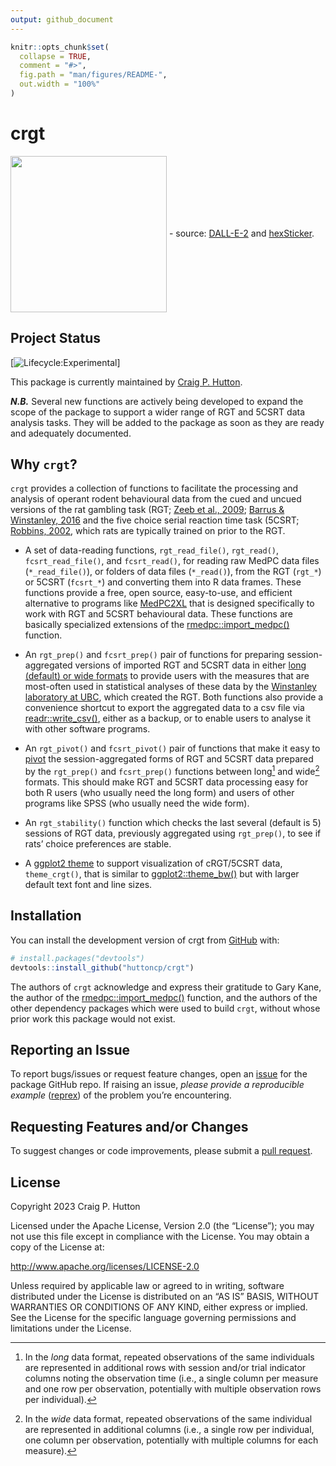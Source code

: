 ```yaml
---
output: github_document
---
```


<!-- README.md is generated from README.Rmd. Please edit that file -->

```r
knitr::opts_chunk$set(
  collapse = TRUE,
  comment = "#>",
  fig.path = "man/figures/README-",
  out.width = "100%"
)
```

# crgt

<img src="man/figures/crgt-hex.png" align="center" width="250px"/> - source: [DALL-E-2](https://openai.com/dall-e-2) and [hexSticker](https://github.com/GuangchuangYu/hexSticker).

## Project Status

<!-- badges: start -->

[![Lifecycle:Experimental](https://img.shields.io/badge/Lifecycle-Experimental-339999)]

<!-- badges: end -->

This package is currently maintained by [Craig P. Hutton](https://craig.rbind.io/). 

***N.B.*** Several new functions are actively being developed to expand the scope of the package to support a wider range of RGT and 5CSRT data analysis tasks. They will be added to the package as soon as they are ready and adequately documented.

## Why `crgt`?

`crgt` provides a collection of functions to facilitate the processing and analysis of operant rodent behavioural data from the cued and uncued versions of the rat gambling task (RGT; [Zeeb et al., 2009](https://www.nature.com/articles/npp200962); [Barrus & Winstanley, 2016](https://www.jneurosci.org/content/36/3/785) and the five choice serial reaction time task (5CSRT; [Robbins, 2002](https://link.springer.com/article/10.1007/s00213-002-1154-7), which rats are typically trained on prior to the RGT.

-   A set of data-reading functions, `rgt_read_file()`, `rgt_read()`, `fcsrt_read_file()`, and `fcsrt_read()`, for reading raw MedPC data files (`*_read_file()`), or folders of data files (`*_read()`), from the RGT (`rgt_*`) or 5CSRT (`fcsrt_*`) and converting them into R data frames. These functions provide a free, open source, easy-to-use, and efficient alternative to programs like [MedPC2XL](https://med-associates.com/product/med-pc-to-excel-data-transfer-mpc2xl-utility) that is designed specifically to work with RGT and 5CSRT behavioural data. These functions are basically specialized extensions of the [rmedpc::import_medpc()](https://github.com/gkane26/rmedpc) function.

-   An `rgt_prep()` and `fcsrt_prep()` pair of functions for preparing session-aggregated versions of imported RGT and 5CSRT data in either [long (default) or wide formats](https://tidyr.tidyverse.org/articles/pivot.html) to provide users with the measures that are most-often used in statistical analyses of these data by the [Winstanley laboratory at UBC](https://winstanleylab.psych.ubc.ca/), which created the RGT. Both functions also provide a convenience shortcut to export the aggregated data to a csv file via [readr::write_csv()](https://readr.tidyverse.org/reference/write_delim.html), either as a backup, or to enable users to analyse it with other software programs.

-   An `rgt_pivot()` and `fcsrt_pivot()` pair of functions that make it easy to [pivot](https://tidyr.tidyverse.org/articles/pivot.html) the session-aggregated forms of RGT and 5CSRT data prepared by the `rgt_prep()` and `fcsrt_prep()` functions between long[^1] and wide[^2] formats. This should make RGT and 5CSRT data processing easy for both R users (who usually need the long form) and users of other programs like SPSS (who usually need the wide form).

-   An `rgt_stability()` function which checks the last several (default is 5) sessions of RGT data, previously aggregated using `rgt_prep()`, to see if rats' choice preferences are stable.

-   A [ggplot2 theme](https://ggplot2.tidyverse.org/reference/index.html#themes) to support visualization of cRGT/5CSRT data, `theme_crgt()`, that is similar to [ggplot2::theme_bw()](https://ggplot2.tidyverse.org/reference/ggtheme.html) but with larger default text font and line sizes.

[^1]: In the *long* data format, repeated observations of the same individuals are represented in additional rows with session and/or trial indicator columns noting the observation time (i.e., a single column per measure and one row per observation, potentially with multiple observation rows per individual).

[^2]: In the *wide* data format, repeated observations of the same individual are represented in additional columns (i.e., a single row per individual, one column per observation, potentially with multiple columns for each measure).

## Installation

You can install the development version of crgt from [GitHub](https://github.com/) with:

``` r
# install.packages("devtools")
devtools::install_github("huttoncp/crgt")
```

The authors of `crgt` acknowledge and express their gratitude to Gary Kane, the author of the [rmedpc::import_medpc()](https://github.com/gkane26/rmedpc) function, and the authors of the other dependency packages which were used to build `crgt`, without whose prior work this package would not exist.

## Reporting an Issue

To report bugs/issues or request feature changes, open an [issue](https://github.com/huttoncp/crgt/issues) for the package GitHub repo. If raising an issue, *please provide a reproducible example* ([reprex](https://www.tidyverse.org/help/)) of the problem you're encountering.

## Requesting Features and/or Changes

To suggest changes or code improvements, please submit a [pull request](https://github.com/huttoncp/crgt/pulls).

## License

Copyright 2023 Craig P. Hutton

Licensed under the Apache License, Version 2.0 (the "License"); you may not use this file except in compliance with the License. You may obtain a copy of the License at:

<http://www.apache.org/licenses/LICENSE-2.0>

Unless required by applicable law or agreed to in writing, software distributed under the License is distributed on an "AS IS" BASIS, WITHOUT WARRANTIES OR CONDITIONS OF ANY KIND, either express or implied. See the License for the specific language governing permissions and limitations under the License.
